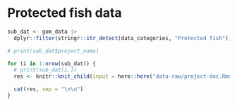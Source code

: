 
# Protected fish data

```r
sub_dat <- gom_data |>
  dplyr::filter(stringr::str_detect(data_categories, "Protected fish"))

# print(sub_dat$project_name)

for (i in 1:nrow(sub_dat)) {
  # print(sub_dat[i,])
  res <- knitr::knit_child(input = here::here("data-raw/project-doc.Rmd"), quiet = TRUE)

  cat(res, sep = "\n\n")
}
```

